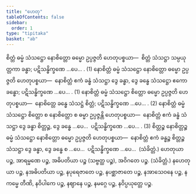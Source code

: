 ```yaml
---
title: "ဟေတု"
tableOfContents: false
sidebar:
  order: 1
type: "tipitaka"
basket: "ab"
---
```



<DynamicBreadcrumb />

<Division number="69">

<Paragraph number="2475">
စိတ္တံ ဓမ္မံ သံသဋ္ဌော နောစိတ္တော ဓမ္မော ဥပ္ပဇ္ဇတိ ဟေတုပစ္စယာ—  စိတ္တံ သံသဋ္ဌာ သမ္ပယုတ္တကာ ခန္ဓာ; ပဋိသန္ဓိက္ခဏေ …ပေ… . (1)
</Paragraph>

<Paragraph number="2476">
နောစိတ္တံ ဓမ္မံ သံသဋ္ဌော နောစိတ္တော ဓမ္မော ဥပ္ပဇ္ဇတိ ဟေတုပစ္စယာ—  နောစိတ္တံ ဧကံ ခန္ဓံ သံသဋ္ဌာ ဒွေ ခန္ဓာ, ဒွေ ခန္ဓေ သံသဋ္ဌော ဧကော ခန္ဓော; ပဋိသန္ဓိက္ခဏေ …ပေ… . (1)
</Paragraph>

<Paragraph number="2477">
နောစိတ္တံ ဓမ္မံ သံသဋ္ဌော စိတ္တော ဓမ္မော ဥပ္ပဇ္ဇတိ ဟေတုပစ္စယာ—  နောစိတ္တေ ခန္ဓေ သံသဋ္ဌံ စိတ္တံ; ပဋိသန္ဓိက္ခဏေ …ပေ… . (2)
</Paragraph>

<Paragraph number="2478">
နောစိတ္တံ ဓမ္မံ သံသဋ္ဌော စိတ္တော စ နောစိတ္တော စ ဓမ္မာ ဥပ္ပဇ္ဇန္တိ ဟေတုပစ္စယာ—  နောစိတ္တံ ဧကံ ခန္ဓံ သံသဋ္ဌာ ဒွေ ခန္ဓာ စိတ္တဉ္စ, ဒွေ ခန္ဓေ …ပေ…  ပဋိသန္ဓိက္ခဏေ …ပေ… . (3)
</Paragraph>

<Paragraph number="2479">
စိတ္တဉ္စ နောစိတ္တဉ္စ ဓမ္မံ သံသဋ္ဌော နောစိတ္တော ဓမ္မော ဥပ္ပဇ္ဇတိ ဟေတုပစ္စယာ—  နောစိတ္တံ ဧကံ ခန္ဓဉ္စ စိတ္တဉ္စ သံသဋ္ဌာ ဒွေ ခန္ဓာ, ဒွေ ခန္ဓေ စ …ပေ…  ပဋိသန္ဓိက္ခဏေ …ပေ…  (သံခိတ္တံ.)
</Paragraph>

<Paragraph number="2480">
ဟေတုယာ ပဉ္စ, အာရမ္မဏေ ပဉ္စ, အဓိပတိယာ ပဉ္စ (သဗ္ဗတ္ထ ပဉ္စ), အဝိဂတေ ပဉ္စ. (သံခိတ္တံ.)
</Paragraph>

<Paragraph number="2481">
နဟေတုယာ ပဉ္စ, နအဓိပတိယာ ပဉ္စ, နပုရေဇာတေ ပဉ္စ, နပစ္ဆာဇာတေ ပဉ္စ, နအာသေဝနေ ပဉ္စ, နကမ္မေ တီဏိ, နဝိပါကေ ပဉ္စ, နဈာနေ ပဉ္စ, နမဂ္ဂေ ပဉ္စ, နဝိပ္ပယုတ္တေ ပဉ္စ.
</Paragraph>
</Division>